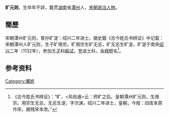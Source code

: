 '''旷元则'''，生卒年不詳，籍贯[[湖南|湖南]]省[[潭州|潭州]]人，[[宋朝|宋朝]][[政治人物|政治人物]]。

== 簡歷 ==
宋朝潭州旷元则，曾孙旷湜：绍兴二年进士。据史籍《古今姓氏书辨证》中记载：宋朝潭州人旷元则，生子旷用宗。旷用宗生旷无忌，旷无忌生旷湜，旷湜于南宋[[绍兴|绍兴]]二年（1132年），参加[[壬子|壬子]]科[[殿试|殿试]]，登[[进士|进士]]科，[[金榜|金榜]]题名<ref>《古今姓氏书辨证》：“旷，<风俗通>云：师旷之后。皇朝潭州旷元则，生用宗。用宗生无忌，无忌生湜，字次渊，绍兴二年进士，皇朝，今按：四库本原作宋，据残宋本改。”</ref>。 

==参考资料==
{{reflist}}

{{宋朝人物小作品}}
[[Category:曠姓|Category:曠姓]]